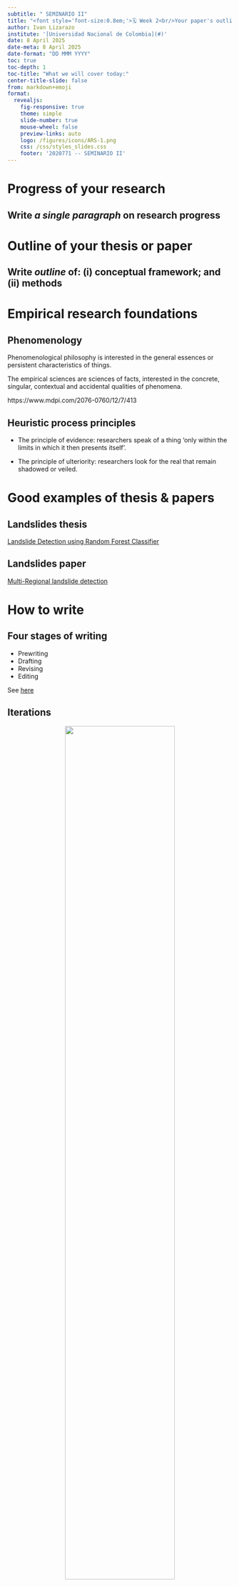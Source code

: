 ```yaml
---
subtitle: " SEMINARIO II"
title: "<font style='font-size:0.8em;'>🗓️ Week 2<br/>Your paper's outline</font>"
author: Ivan Lizarazo
institute: '[Universidad Nacional de Colombia](#)'
date: 8 April 2025
date-meta: 8 April 2025
date-format: "DD MMM YYYY"
toc: true
toc-depth: 1
toc-title: "What we will cover today:"
center-title-slide: false
from: markdown+emoji
format:
  revealjs: 
    fig-responsive: true
    theme: simple
    slide-number: true
    mouse-wheel: false
    preview-links: auto
    logo: /figures/icons/ARS-1.png
    css: /css/styles_slides.css
    footer: '2020771 -- SEMINARIO II'
---
```


# Progress of your research

## Write *a single paragraph* on research progress

# Outline of your thesis or paper

## Write *outline* of: (i) conceptual framework; and (ii) methods

# Empirical research foundations

## Phenomenology

Phenomenological philosophy is interested in the general essences or persistent characteristics of things. 

The empirical sciences are sciences of facts, interested in the concrete, singular, contextual and accidental qualities
of phenomena.

https://www.mdpi.com/2076-0760/12/7/413

## Heuristic process principles

-  The principle of evidence: researchers speak of a thing 'only within the limits in which it then presents itself'.

- The principle of ulteriority:  researchers look for the real that remain shadowed or veiled.

# Good examples of thesis & papers

## Landslides thesis

[Landslide Detection using Random Forest Classifier](https://www.gdmc.nl/publications/2019/MSc_thesis_Meylin_Herrera_Herrera.pdf)

## Landslides paper

[Multi-Regional landslide detection](https://www.tandfonline.com/doi/epdf/10.1080/19475705.2021.1912196?needAccess=true)

# How to write 

## Four stages of writing

- Prewriting  
- Drafting 
- Revising  
- Editing

See [here](https://seedsofliteracy.org/the-4-steps-in-the-writing-process/)

## Iterations

<p align="center">
<img src="figs/how-to-write.png" width=70% height=70%>
</p>

## Writing order

<p align="center">
<img src="figs/writing_order.png" width=70% height=70%>
</p>

# Work plan

## Research paper or thesis

Define the schedule for writing your document:

- Introduction
- Methods
- Results
- Discussion


## Reading 

Read [How to write your first research paper](https://pmc.ncbi.nlm.nih.gov/articles/PMC3178846/pdf/yjbm_84_3_181.pdf)

## Questions?

<p align="center">
<img src="figs/write_your_thesis.png" width=90% height=90%>
</p>


